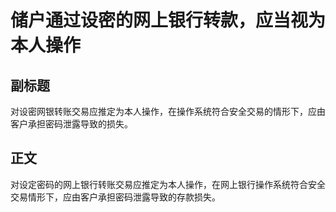 # 储户通过设密的网上银行转款，应当视为本人操作
## 副标题
对设密网银转账交易应推定为本人操作，在操作系统符合安全交易的情形下，应由客户承担密码泄露导致的损失。
## 正文
对设定密码的网上银行转账交易应推定为本人操作，在网上银行操作系统符合安全交易情形下，应由客户承担密码泄露导致的存款损失。